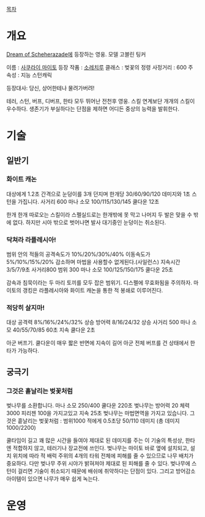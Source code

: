 [[목차]]
= 개요 =

[[Dream of Scheherazade]]에 등장하는 영웅. 모델 고블린 팅커

이름 : [[사쿠라이 마이토]]
등장 작품 : [[소레치루]]
클래스 : 벚꽃의 정령
사정거리 : 600
주 속성 : 지능
스턴캐릭 

등장대사: 당신, 상어한테나 물려가버려!

테러, 스턴, 버프, 디버프, 한타 모두 뛰어난 전천후 영웅. 스킬 연계보단 개개의 스킬이 우수하다. 생존기가 부실하다는 단점을 제하면 어디든 중상의 능력을 발휘한다.

= 기술 =

== 일반기 ==

=== 화이트 캐논 ===
대상에게 1.2초 간격으로 눈덩이를 3개 던지며 한개당 30/60/90/120 데미지와 1초 스턴을 가집니다.
사거리 600 마나 소모 100/115/130/145  쿨다운 12초

한개 한개 따로오는 스킬이라 스펠실드로는 한개밖에 못 막고 나머지 두 발은 맞을 수 밖에 없다. 하지만 시아 밖으로 벗어나면 발사 대기중인 눈덩이는 취소된다.

=== 닥쳐라 라플레시아! ===
범위 안의 적들의 공격속도가 10%/20%/30%/40% 이동속도가 5%/10%/15%/20% 감소하며 마법을 사용할수 없게된다.(사일런스)
지속시간 3/5/7/9초  
사거리800 범위 300 마나 소모 100/125/150/175   쿨다운 25초

감속과 침묵이라는 두 마리 토끼를 모두 잡은 범위기. 디스펠에 무효화됨을 주의하자.
마이토의 갱킹은 라플레시아와 화이트 캐논을 통한 적 봉쇄로 이루어진다.

=== 적당히 살지마! ===
대상 공격력 8%/16%/24%/32% 상승 방어력 8/16/24/32 상승  
사거리 500 마나 소모 40/55/70/85  60초 지속  쿨다운 2초

아군 버프기. 쿨다운이 매우 짧은 반면에 지속이 길어 아군 전체 버프를 건 상태에서 한타가 가능하다. 

== 궁극기 ==
=== 그것은 흩날리는 벚꽃처럼 ===
벚나무를 소환합니다. 마나 소모  250/400   쿨다운 220초
벚나무는  방어력 20  체력 3000 피리젠 100을 가지고있고 지속 25초
벚나무는 마법면역을 가지고 있습니다.
그것은 흩날리는 벚꽃처럼 : 범위1000  적에게 0.5초당 50/110 데미지 (총 데미지 1000/2200)

쿨타임이 길고 꽤 많은 시간을 들여야 제대로 된 데미지를 주는 이 기술의 특성상, 한타엔 적합하지 않고, 테러기나 장교전에 쓰인다. 벚나무는 마이토 바로 옆에 설치되고, 설치 위치에 따라 적 배럭 주위의 4개의 타워 전체에 피해를 줄 수 있으므로 나무 배치가 중요하다. 다만 벚나무 주위 시야가 밝혀져야 제대로 된 피해를 줄 수 있다. 벚나무에 스턴이 걸리면 기술이 취소되기 때문에 배쉬에 취약하다는 단점이 있다. 그리고 방어감소 아이템이 있으면 나무가 매우 쉽게 녹는다.


= 운영 =
